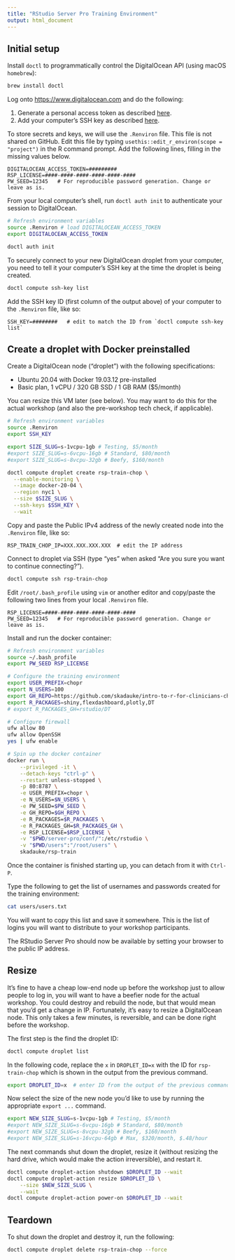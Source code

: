 ```yaml
---
title: "RStudio Server Pro Training Environment"
output: html_document
---
```


## Initial setup

Install `doctl` to programmatically control the DigitalOcean API (using macOS `homebrew`):

```bash
brew install doctl
```

Log onto <https://www.digitalocean.com> and do the following:

1. Generate a personal access token as described [here](https://www.digitalocean.com/docs/apis-clis/api/create-personal-access-token/#:~:text=To%20generate%20a%20personal%20access,the%20Generate%20New%20Token%20button.).
2. Add your computer's SSH key as described [here](https://www.digitalocean.com/docs/droplets/how-to/add-ssh-keys/).

To store secrets and keys, we will use the `.Renviron` file. This file is not shared on GitHub. Edit this file by typing `usethis::edit_r_environ(scope = "project")` in the R command prompt. Add the following lines, filling in the missing values below.

```
DIGITALOCEAN_ACCESS_TOKEN=#########
RSP_LICENSE=####-####-####-####-####-####
PW_SEED=12345   # For reproducible password generation. Change or leave as is.
```

From your local computer's shell, run `doctl auth init` to authenticate your session to DigitalOcean. 

```bash
# Refresh environment variables
source .Renviron # load DIGITALOCEAN_ACCESS_TOKEN
export DIGITALOCEAN_ACCESS_TOKEN

doctl auth init
```

To securely connect to your new DigitalOcean droplet from your computer, you need to tell it your computer's SSH key at the time the droplet is being created.  

```bash
doctl compute ssh-key list
```

Add the SSH key ID (first column of the output above) of your computer to the `.Renviron` file, like so:

```
SSH_KEY=########   # edit to match the ID from `doctl compute ssh-key list`
```

## Create a droplet with Docker preinstalled

Create a DigitalOcean node ("droplet") with the following specifications:

- Ubuntu 20.04 with Docker 19.03.12 pre-installed
- Basic plan, 1 vCPU / 320 GB SSD / 1 GB RAM ($5/month)

You can resize this VM later (see below). You may want to do this for the actual workshop (and also the pre-workshop tech check, if applicable).

```bash
# Refresh environment variables
source .Renviron
export SSH_KEY

export SIZE_SLUG=s-1vcpu-1gb # Testing, $5/month
#export SIZE_SLUG=s-6vcpu-16gb # Standard, $80/month
#export SIZE_SLUG=s-8vcpu-32gb # Beefy, $160/month

doctl compute droplet create rsp-train-chop \
  --enable-monitoring \
  --image docker-20-04 \
  --region nyc1 \
  --size $SIZE_SLUG \
  --ssh-keys $SSH_KEY \
  --wait
```

Copy and paste the Public IPv4 address of the newly created node into the `.Renviron` file, like so: 

```
RSP_TRAIN_CHOP_IP=XXX.XXX.XXX.XXX  # edit the IP address
```

Connect to droplet via SSH (type "yes" when asked "Are you sure you want to continue connecting?").

```bash
doctl compute ssh rsp-train-chop
```

Edit `/root/.bash_profile` using `vim` or another editor and copy/paste the following two lines from your local `.Renviron` file.

```
RSP_LICENSE=####-####-####-####-####-####
PW_SEED=12345   # For reproducible password generation. Change or leave as is.
```
Install and run the docker container:

```bash
# Refresh environment variables
source ~/.bash_profile
export PW_SEED RSP_LICENSE

# Configure the training environment
export USER_PREFIX=chopr
export N_USERS=100
export GH_REPO=https://github.com/skadauke/intro-to-r-for-clinicians-chop
export R_PACKAGES=shiny,flexdashboard,plotly,DT
# export R_PACKAGES_GH=rstudio/DT

# Configure firewall
ufw allow 80
ufw allow OpenSSH
yes | ufw enable 

# Spin up the docker container
docker run \
    --privileged -it \
    --detach-keys "ctrl-p" \
    --restart unless-stopped \
    -p 80:8787 \
    -e USER_PREFIX=chopr \
    -e N_USERS=$N_USERS \
    -e PW_SEED=$PW_SEED \
    -e GH_REPO=$GH_REPO \
    -e R_PACKAGES=$R_PACKAGES \
    -e R_PACKAGES_GH=$R_PACKAGES_GH \
    -e RSP_LICENSE=$RSP_LICENSE \
    -v "$PWD/server-pro/conf/":/etc/rstudio \
    -v "$PWD/users":"/root/users" \
    skadauke/rsp-train
```

Once the container is finished starting up, you can detach from it with `Ctrl-P`.

Type the following to get the list of usernames and passwords created for the training environment:

```bash
cat users/users.txt
```

You will want to copy this list and save it somewhere. This is the list of logins you will want to distribute to your workshop participants.

The RStudio Server Pro should now be available by setting your browser to the public IP address.

## Resize

It's fine to have a cheap low-end node up before the workshop just to allow people to log in, you will want to have a beefier node for the actual workshop. You could destroy and rebuild the node, but that would mean that you'd get a change in IP. Fortunately, it's easy to resize a DigitalOcean node. This only takes a few minutes, is reversible, and can be done right before the workshop.

The first step is the find the droplet ID:

```bash
doctl compute droplet list
```

In the following code, replace the `x` in `DROPLET_ID=x` with the ID for `rsp-train-chop` which is shown in the output from the previous command.

```bash
export DROPLET_ID=x  # enter ID from the output of the previous command
```

Now select the size of the new node you'd like to use by running the appropriate `export ...` command.

```bash
export NEW_SIZE_SLUG=s-1vcpu-1gb # Testing, $5/month
#export NEW_SIZE_SLUG=s-6vcpu-16gb # Standard, $80/month
#export NEW_SIZE_SLUG=s-8vcpu-32gb # Beefy, $160/month
#export NEW_SIZE_SLUG=s-16vcpu-64gb # Max, $320/month, $.48/hour
```

The next commands shut down the droplet, resize it (without resizing the hard drive, which would make the action irreversible), and restart it.

```bash
doctl compute droplet-action shutdown $DROPLET_ID --wait
doctl compute droplet-action resize $DROPLET_ID \
    --size $NEW_SIZE_SLUG \
    --wait
doctl compute droplet-action power-on $DROPLET_ID --wait 
```

## Teardown

To shut down the droplet and destroy it, run the following:

```bash
doctl compute droplet delete rsp-train-chop --force
```